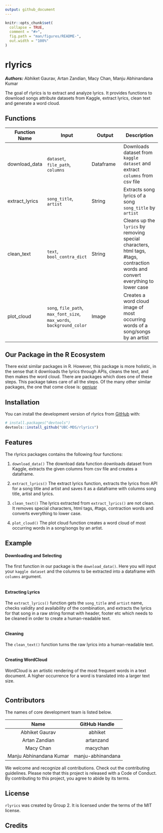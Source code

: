 ```yaml
---
output: github_document
---
```


<!-- README.md is generated from README.Rmd. Please edit that file -->

```r
knitr::opts_chunk$set(
  collapse = TRUE,
  comment = "#>",
  fig.path = "man/figures/README-",
  out.width = "100%"
)
```

# rlyrics

***Authors:*** Abhiket Gaurav, Artan Zandian, Macy Chan, Manju Abhinandana Kumar

<!-- badges: start -->
<!-- badges: end -->

The goal of rlyrics is to extract and analyze lyrics. It provides functions to download songs attribute datasets from Kaggle, extract lyrics, clean text and generate a word cloud.

## Functions


| Function Name | Input | Output | Description |
|-----------|------------|---------------|------------------|
| download_data | `dataset`, `file_path`, `columns` | Dataframe | Downloads dataset from `kaggle dataset` and extract `columns` from csv file |
| extract_lyrics | `song_title`, `artist` | String | Extracts song lyrics of a song `song_title` by `artist` |
| clean_text | `text`, `bool_contra_dict` | String |  Cleans up the `lyrics` by removing special characters, html tags, #tags, contraction words and convert everything to lower case |
| plot_cloud | `song`, `file_path`, `max_font_size`, `max_words`, `background_color` | Image | Creates a word cloud image of most occurring words of a song/songs by an artist |


## Our Package in the R Ecosystem

There exist similar packages in R. However, this package is more holistic, in the sense that it downloads the lyrics through APIs, cleans the text, and then makes the word cloud. There are packages which does one of these steps. This package takes care of all the steps. Of the many other similar packages, the one that come close is: [geniusr](https://cran.r-project.org/web/packages/geniusr/geniusr.pdf)

## Installation

You can install the development version of rlyrics from [GitHub](https://github.com/) with:

``` r
# install.packages("devtools")
devtools::install_github("UBC-MDS/rlyrics")
```

## Features

The rlyrics packages contains the following four functions:  

1. `download_data()` The download data function downloads dataset from Kaggle, extracts the given columns from csv file and creates a dataframe.

2. `extract_lyrics()` The extract lyrics function, extracts the lyrics from API for a song title and artist and saves it as a dataframe with columns song title, artist and lyrics.

3. `clean_text()` The lyrics extracted from `extract_lyrics()` are not clean. It removes special characters, html tags, #tags, contraction words and converts everything to lower case.

4. `plot_cloud()` The plot cloud function creates a word cloud of most occurring words in a song/songs by an artist.

## Example

#### Downloading and Selecting

The first function in our package is the `download_data()`. Here you will input your `kaggle dataset` and the columns to be extracted into a dataframe with `columns` argument.

```r

```

#### Extracting Lyrics

The `extract_lyrics()` function gets the `song_title` and `artist` name, checks validity and availability of the combination, and extracts the lyrics for that song in a raw string format with header, footer etc which needs to be cleaned in order to create a human-readable text.  

```r

```

#### Cleaning

The `clean_text()` function turns the raw lyrics into a human-readable text.

```r

```

#### Creating WordCloud

WordCloud is an artistic rendering of the most frequent words in a text document. A higher occurrence for a word is translated into a larger text size. 

```r

```

## Contributors

The names of core development team is listed below.

|           Name          |   GitHub Handle   |
|:-----------------------:|:-----------------:|
|      Abhiket Gaurav     |      abhiket      |
|      Artan Zandian      |     artanzand     |
|        Macy Chan        |      macychan     |
| Manju Abhinandana Kumar | manju-abhinandana |

We welcome and recognize all contributions. Check out the contributing guidelines. Please note that this project is released with a Code of Conduct. By contributing to this project, you agree to abide by its terms.

## License

`rlyrics` was created by Group 2. It is licensed under the terms of the MIT license.

## Credits

